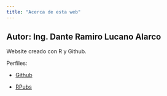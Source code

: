 ```yaml
---
title: "Acerca de esta web"
---
```


## Autor: Ing. Dante Ramiro Lucano Alarco

Website creado con R y Github.

Perfiles:

-   [Github](https://github.com/Damthe123)

-   [RPubs](https://rpubs.com/Dante123)
